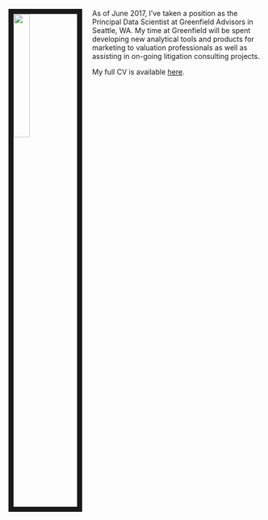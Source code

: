 
<link rel="stylesheet" href="styles.css" type="text/css">

<img src="images/andy.jpg" style="width:25%; border:10px solid; margin-right: 20px" align="left">

As of June 2017, I’ve taken a position as the Principal Data Scientist at Greenfield Advisors in Seattle, WA.  My time at Greenfield will be spent developing new analytical tools and products for marketing to valuation professionals as well as assisting in on-going litigation consulting projects.

My full CV is available [here](files/krause_cv.pdf).